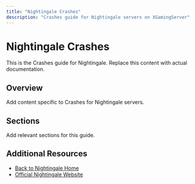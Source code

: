 ```yaml
---
title: "Nightingale Crashes"
description: "Crashes guide for Nightingale servers on XGamingServer"
---
```


# Nightingale Crashes

This is the Crashes guide for Nightingale. Replace this content with actual documentation.

## Overview

Add content specific to Crashes for Nightingale servers.

## Sections

Add relevant sections for this guide.

## Additional Resources

- [Back to Nightingale Home](./index)
- [Official Nightingale Website](https://example.com)
